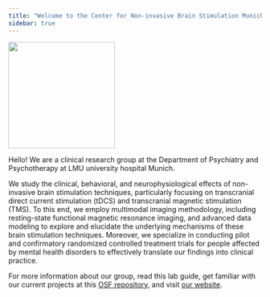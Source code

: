 ```yaml
---
title: "Welcome to the Center for Non-invasive Brain Stimulation Munich-Augsburg!"
sidebar: true
---
```


![](profile.jpg){fig-align="left" width="212"}

Hello! We are a clinical research group at the Department of Psychiatry and Psychotherapy at LMU university hospital Munich.

We study the clinical, behavioral, and neurophysiological effects of non-invasive brain stimulation techniques, particularly focusing on transcranial direct current stimulation (tDCS) and transcranial magnetic stimulation (TMS). To this end, we employ multimodal imaging methodology, including resting-state functional magnetic resonance imaging, and advanced data modeling to explore and elucidate the underlying mechanisms of these brain stimulation techniques. Moreover, we specialize in conducting pilot and confirmatory randomized controlled treatment trials for people affected by mental health disorders to effectively translate our findings into clinical practice.

For more information about our group, read this lab guide, get familiar with our current projects at this [OSF repository](https://osf.io/suzrt/), and visit [our website](https://www.lmu-klinikum.de/psychiatrie-und-psychotherapie/forschung-research/working-groups/center-for-non-invasive-brain-stimulation-munich-augsburg/e79767c1099ad5ca).


